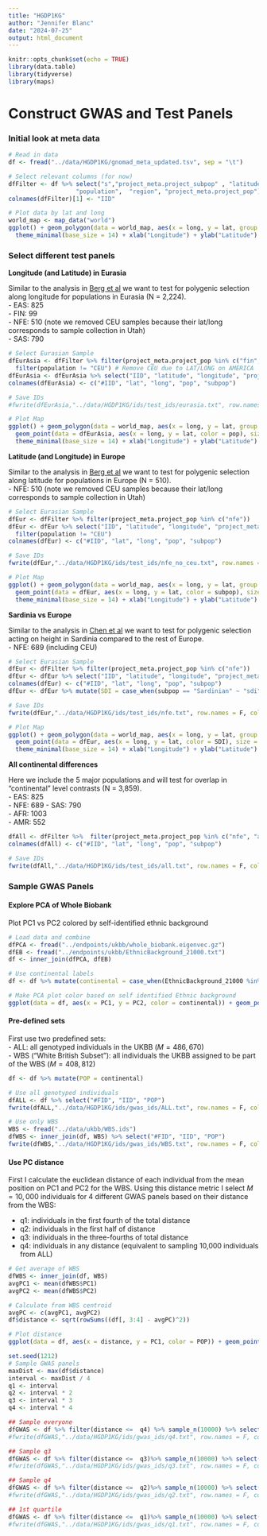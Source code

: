 ```yaml
---
title: "HGDP1KG"
author: "Jennifer Blanc"
date: "2024-07-25"
output: html_document
---
```


```r
knitr::opts_chunk$set(echo = TRUE)
library(data.table)
library(tidyverse)
library(maps)
```

# Construct GWAS and Test Panels 


### Initial look at meta data

```r
# Read in data
df <- fread("../data/HGDP1KG/gnomad_meta_updated.tsv", sep = "\t")

# Select relevant columns (for now)
dfFilter <- df %>% select("s","project_meta.project_subpop" , "latitude" ,  "longitude",
                   "population",  "region", "project_meta.project_pop")
colnames(dfFilter)[1] <- "IID"

# Plot data by lat and long
world_map <- map_data("world")
ggplot() + geom_polygon(data = world_map, aes(x = long, y = lat, group = group), fill = "white", color = "black") + geom_point(data = dfFilter, aes(x = longitude, y = latitude, color = project_meta.project_pop), size = 2) +
  theme_minimal(base_size = 14) + xlab("Longitude") + ylab("Latitude") +labs(colour="POP") + theme(legend.position = "bottom")
```

### Select different test panels 

**Longitude (and Latitude) in Eurasia**

Similar to the analysis in [Berg et al](https://elifesciences.org/articles/39725) we want to test for polygenic selection along longitude for populations in Eurasia (N = 2,224).   
- EAS: 825  
- FIN: 99  
- NFE: 510 (note we removed CEU samples because their lat/long corresponds to sample collection in Utah)   
- SAS: 790 

```r
# Select Eurasian Sample
dfEurAsia <- dfFilter %>% filter(project_meta.project_pop %in% c("fin", "nfe", "eas", "sas")) %>% 
  filter(population != "CEU") # Remove CEU due to LAT/LONG on AMERICA
dfEurAsia <- dfEurAsia %>% select("IID", "latitude", "longitude", "project_meta.project_pop", "population")
colnames(dfEurAsia) <- c("#IID", "lat", "long", "pop", "subpop")

# Save IDs 
#fwrite(dfEurAsia,"../data/HGDP1KG/ids/test_ids/eurasia.txt", row.names = F, col.names = T, quote = F, sep = "\t")

# Plot Map
ggplot() + geom_polygon(data = world_map, aes(x = long, y = lat, group = group), fill = "white", color = "black") +
  geom_point(data = dfEurAsia, aes(x = long, y = lat, color = pop), size = 2) + 
  theme_minimal(base_size = 14) + xlab("Longitude") + ylab("Latitude") +labs(colour="POP") + theme(legend.position = "bottom")
```

**Latitude (and Longitude) in Europe**

Similar to the analysis in [Berg et al](https://elifesciences.org/articles/39725) we want to test for polygenic selection along latitude for populations in Europe (N = 510).   
- NFE: 510 (note we removed CEU samples because their lat/long corresponds to sample collection in Utah)   

```r
# Select Eurasian Sample
dfEur <- dfFilter %>% filter(project_meta.project_pop %in% c("nfe"))
dfEur <- dfEur %>% select("IID", "latitude", "longitude", "project_meta.project_pop", "population") %>% 
  filter(population != "CEU")
colnames(dfEur) <- c("#IID", "lat", "long", "pop", "subpop")

# Save IDs 
fwrite(dfEur,"../data/HGDP1KG/ids/test_ids/nfe_no_ceu.txt", row.names = F, col.names = T, quote = F, sep = "\t")

# Plot Map 
ggplot() + geom_polygon(data = world_map, aes(x = long, y = lat, group = group), fill = "white", color = "black") +
  geom_point(data = dfEur, aes(x = long, y = lat, color = subpop), size = 2) + 
  theme_minimal(base_size = 14) + xlab("Longitude") + ylab("Latitude") +labs(colour="POP") + theme(legend.position = "bottom")
```
**Sardinia vs Europe**

Similar to the analysis in [Chen et al](https://www.sciencedirect.com/science/article/pii/S0002929720301610) we want to test for polygenic selection acting on height in Sardinia compared to the rest of Europe.   
- NFE: 689 (including CEU)   

```r
# Select Eurasian Sample
dfEur <- dfFilter %>% filter(project_meta.project_pop %in% c("nfe"))
dfEur <- dfEur %>% select("IID", "latitude", "longitude", "project_meta.project_pop", "population") 
colnames(dfEur) <- c("#IID", "lat", "long", "pop", "subpop")
dfEur <- dfEur %>% mutate(SDI = case_when(subpop == "Sardinian" ~ "sdi", TRUE ~ "eur"))

# Save IDs 
fwrite(dfEur,"../data/HGDP1KG/ids/test_ids/nfe.txt", row.names = F, col.names = T, quote = F, sep = "\t")

# Plot Map 
ggplot() + geom_polygon(data = world_map, aes(x = long, y = lat, group = group), fill = "white", color = "black") +
  geom_point(data = dfEur, aes(x = long, y = lat, color = SDI), size = 2) + 
  theme_minimal(base_size = 14) + xlab("Longitude") + ylab("Latitude") +labs(colour="POP") + theme(legend.position = "bottom")
```
**All continental differences**  

Here we include the 5 major populations and will test for overlap in "continental" level contrasts (N = 3,859).  
- EAS: 825  
- NFE:  689 
- SAS: 790  
- AFR: 1003  
- AMR: 552  

```r
dfAll <- dfFilter %>%  filter(project_meta.project_pop %in% c("nfe", "afr", "amr", "eas", "sas")) %>% select("IID", "latitude", "longitude", "project_meta.project_pop", "population")
colnames(dfAll) <- c("#IID", "lat", "long", "pop", "subpop")

# Save IDs 
fwrite(dfAll,"../data/HGDP1KG/ids/test_ids/all.txt", row.names = F, col.names = T, quote = F, sep = "\t")
```


### Sample GWAS Panels 

#### Explore PCA of Whole Biobank

Plot PC1 vs PC2 colored by self-identified ethnic background
```r
# Load data and combine
dfPCA <- fread("../endpoints/ukbb/whole_biobank.eigenvec.gz")
dfEB <- fread("../endpoints/ukbb/EthnicBackground_21000.txt")
df <- inner_join(dfPCA, dfEB)

# Use continental labels 
df <- df %>% mutate(continental = case_when(EthnicBackground_21000 %in% c(4, 4001, 4002, 4003) ~ "Africa", EthnicBackground_21000 %in% c(1, 1001, 1002, 1003) ~ "Europe", EthnicBackground_21000 %in% c(2, 2001, 2002, 2003, 2004) ~ "Mixed", EthnicBackground_21000 %in% c(3, 3001, 3002, 3003, 3004) ~ "Asia"))
```

```r
# Make PCA plot color based on self identified Ethnic background
ggplot(data = df, aes(x = PC1, y = PC2, color = continental)) + geom_point() + theme_classic(base_size = 14) + scale_color_manual(values = c("darkred", "navy", "goldenrod4", "gray50"), na.value = "gray70")
```

#### Pre-defined sets  

First use two predefined sets:  
- ALL: all genotyped individuals in the UKBB ($M = 486,670$)  
- WBS ("White British Subset"): all individuals the UKBB assigned to be part of the WBS ($M=408,812$)  

```r
df <- df %>% mutate(POP = continental)

# Use all genotyped individuals 
dfALL <- df %>% select("#FID", "IID", "POP")
fwrite(dfALL,"../data/HGDP1KG/ids/gwas_ids/ALL.txt", row.names = F, col.names = T, quote = F, sep = "\t")

# Use only WBS 
WBS <- fread("../data/ukbb/WBS.ids")
dfWBS <- inner_join(df, WBS) %>% select("#FID", "IID", "POP")
fwrite(dfWBS,"../data/HGDP1KG/ids/gwas_ids/WBS.txt", row.names = F, col.names = T, quote = F, sep = "\t")
```


#### Use PC distance

First I calculate the euclidean distance of each individual from the mean position on PC1 and PC2 for the WBS. Using this distance metric I select $M=10,000$ individuals for 4 different GWAS panels based on their distance from the WBS:  

- q1: individuals in the first fourth of the total distance  
- q2: individuals in the first half of distance  
- q3: individuals in the three-fourths of total distance  
- q4: individuals in any distance (equivalent to sampling 10,000 individuals from ALL)   


```r
# Get average of WBS
dfWBS <- inner_join(df, WBS)
avgPC1 <- mean(dfWBS$PC1)
avgPC2 <- mean(dfWBS$PC2)

# Calculate from WBS centroid 
avgPC <- c(avgPC1, avgPC2)
df$distance <- sqrt(rowSums((df[, 3:4] - avgPC)^2))

# Plot distance
ggplot(data = df, aes(x = distance, y = PC1, color = POP)) + geom_point() + theme_classic(base_size = 14) + scale_color_manual(values = c("darkred", "navy", "goldenrod4", "gray50"), na.value = "gray70")
```

```r
set.seed(1212)
# Sample GWAS panels
maxDist <- max(df$distance)
interval <- maxDist / 4
q1 <- interval
q2 <- interval * 2
q3 <- interval * 3
q4 <- interval * 4

## Sample everyone 
dfGWAS <- df %>% filter(distance <=  q4) %>% sample_n(10000) %>% select("#FID", "IID", "POP")
#fwrite(dfGWAS,"../data/HGDP1KG/ids/gwas_ids/q4.txt", row.names = F, col.names = T, quote = F, sep = "\t")

## Sample q3
dfGWAS <- df %>% filter(distance <=  q3)%>% sample_n(10000) %>% select("#FID", "IID", "POP")
#fwrite(dfGWAS,"../data/HGDP1KG/ids/gwas_ids/q3.txt", row.names = F, col.names = T, quote = F, sep = "\t")

## Sample q4
dfGWAS <- df %>% filter(distance <=  q2)%>% sample_n(10000) %>% select("#FID", "IID", "POP")
#fwrite(dfGWAS,"../data/HGDP1KG/ids/gwas_ids/q2.txt", row.names = F, col.names = T, quote = F, sep = "\t")

## 1st quartile
dfGWAS <- df %>% filter(distance <=  q1)%>% sample_n(10000) %>% select("#FID", "IID", "POP")
#fwrite(dfGWAS,"../data/HGDP1KG/ids/gwas_ids/q1.txt", row.names = F, col.names = T, quote = F, sep = "\t")
```
